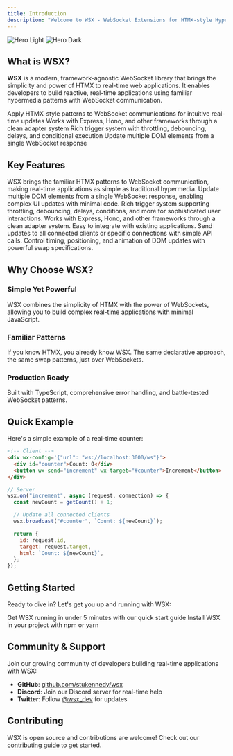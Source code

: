 ```yaml
---
title: Introduction
description: "Welcome to WSX - WebSocket Extensions for HTMX-style Hypermedia"
---
```


<img
  className="block dark:hidden"
  src="/images/hero-light.png"
  alt="Hero Light"
/>
<img
  className="hidden dark:block"
  src="/images/hero-dark.png"
  alt="Hero Dark"
/>

## What is WSX?

**WSX** is a modern, framework-agnostic WebSocket library that brings the simplicity and power of HTMX to real-time web applications. It enables developers to build reactive, real-time applications using familiar hypermedia patterns with WebSocket communication.

<CardGroup cols={2}>
  <Card title="Real-time Hypermedia" icon="bolt" href="/concepts/architecture">
    Apply HTMX-style patterns to WebSocket communications for intuitive
    real-time updates
  </Card>
  <Card title="Framework Agnostic" icon="code" href="/frameworks/express">
    Works with Express, Hono, and other frameworks through a clean adapter
    system
  </Card>
  <Card title="Advanced Triggers" icon="cursor-click" href="/concepts/triggers">
    Rich trigger system with throttling, debouncing, delays, and conditional
    execution
  </Card>
  <Card
    title="Out-of-Band Updates"
    icon="arrows-repeat"
    href="/concepts/oob-updates"
  >
    Update multiple DOM elements from a single WebSocket response
  </Card>
</CardGroup>

## Key Features

<AccordionGroup>
  <Accordion title="🔄 Real-time Hypermedia">
    WSX brings the familiar HTMX patterns to WebSocket communication, making
    real-time applications as simple as traditional hypermedia.
  </Accordion>

  <Accordion title="📡 Out-of-Band Updates">
    Update multiple DOM elements from a single WebSocket response, enabling
    complex UI updates with minimal code.
  </Accordion>

  <Accordion title="🎯 Advanced Triggers">
    Rich trigger system supporting throttling, debouncing, delays, conditions,
    and more for sophisticated user interactions.
  </Accordion>

  <Accordion title="🔧 Framework Agnostic">
    Works with Express, Hono, and other frameworks through a clean adapter
    system. Easy to integrate with existing applications.
  </Accordion>

  <Accordion title="🌐 Broadcasting">
    Send updates to all connected clients or specific connections with simple
    API calls.
  </Accordion>

  <Accordion title="⚡ Swap Modifiers">
    Control timing, positioning, and animation of DOM updates with powerful swap
    specifications.
  </Accordion>
</AccordionGroup>

## Why Choose WSX?

### Simple Yet Powerful

WSX combines the simplicity of HTMX with the power of WebSockets, allowing you to build complex real-time applications with minimal JavaScript.

### Familiar Patterns

If you know HTMX, you already know WSX. The same declarative approach, the same swap patterns, just over WebSockets.

### Production Ready

Built with TypeScript, comprehensive error handling, and battle-tested WebSocket patterns.

## Quick Example

Here's a simple example of a real-time counter:

```html
<!-- Client -->
<div wx-config='{"url": "ws://localhost:3000/ws"}'>
  <div id="counter">Count: 0</div>
  <button wx-send="increment" wx-target="#counter">Increment</button>
</div>
```

```javascript
// Server
wsx.on("increment", async (request, connection) => {
  const newCount = getCount() + 1;

  // Update all connected clients
  wsx.broadcast("#counter", `Count: ${newCount}`);

  return {
    id: request.id,
    target: request.target,
    html: `Count: ${newCount}`,
  };
});
```

## Getting Started

Ready to dive in? Let's get you up and running with WSX:

<CardGroup cols={2}>
  <Card title="Quick Start" icon="rocket" href="/quickstart">
    Get WSX running in under 5 minutes with our quick start guide
  </Card>
  <Card title="Installation" icon="download" href="/installation">
    Install WSX in your project with npm or yarn
  </Card>
</CardGroup>

## Community & Support

Join our growing community of developers building real-time applications with WSX:

- **GitHub**: [github.com/stukennedy/wsx](https://github.com/stukennedy/wsx)
- **Discord**: Join our Discord server for real-time help
- **Twitter**: Follow [@wsx_dev](https://twitter.com/wsx_dev) for updates

## Contributing

WSX is open source and contributions are welcome! Check out our [contributing guide](https://github.com/stukennedy/wsx/blob/main/CONTRIBUTING.md) to get started.
